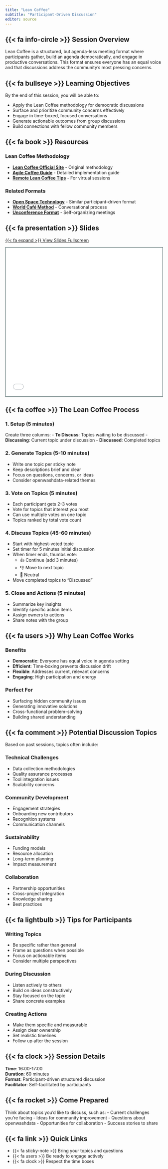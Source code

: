 ```yaml
---
title: "Lean Coffee"
subtitle: "Participant-Driven Discussion"
editor: source
---
```


## {{< fa info-circle >}} Session Overview

Lean Coffee is a structured, but agenda-less meeting format where participants gather, build an agenda democratically, and engage in productive conversations. This format ensures everyone has an equal voice and that discussions address the community's most pressing concerns.

## {{< fa bullseye >}} Learning Objectives

By the end of this session, you will be able to:

- Apply the Lean Coffee methodology for democratic discussions
- Surface and prioritize community concerns effectively
- Engage in time-boxed, focused conversations
- Generate actionable outcomes from group discussions
- Build connections with fellow community members

## {{< fa book >}} Resources

### Lean Coffee Methodology
- **[Lean Coffee Official Site](http://leancoffee.org/)** - Original methodology
- **[Agile Coffee Guide](https://agilecoffee.com/leancoffee/)** - Detailed implementation guide
- **[Remote Lean Coffee Tips](https://www.agilealliance.org/resources/experience-reports/lean-coffee/)** - For virtual sessions

### Related Formats
- **[Open Space Technology](https://openspaceworld.org/)** - Similar participant-driven format
- **[World Café Method](http://www.theworldcafe.com/)** - Conversational process
- **[Unconference Format](https://en.wikipedia.org/wiki/Unconference)** - Self-organizing meetings

## {{< fa presentation >}} Slides

<div class="slide-buttons">
  <a href="slides.qmd" class="btn btn-primary btn-sm" target="_blank">
    {{< fa expand >}} View Slides Fullscreen
  </a>
</div>

<div class="slide-embed">
  <iframe src="slides.qmd" width="100%" height="475" style="border:1px solid #123233;"></iframe>
</div>

## {{< fa coffee >}} The Lean Coffee Process

### 1. Setup (5 minutes)
Create three columns:
- **To Discuss**: Topics waiting to be discussed
- **Discussing**: Current topic under discussion
- **Discussed**: Completed topics

### 2. Generate Topics (5-10 minutes)
- Write one topic per sticky note
- Keep descriptions brief and clear
- Focus on questions, concerns, or ideas
- Consider openwashdata-related themes

### 3. Vote on Topics (5 minutes)
- Each participant gets 2-3 votes
- Vote for topics that interest you most
- Can use multiple votes on one topic
- Topics ranked by total vote count

### 4. Discuss Topics (45-60 minutes)
- Start with highest-voted topic
- Set timer for 5 minutes initial discussion
- When timer ends, thumbs vote:
  - 👍 Continue (add 3 minutes)
  - 👎 Move to next topic
  - 👊 Neutral
- Move completed topics to "Discussed"

### 5. Close and Actions (5 minutes)
- Summarize key insights
- Identify specific action items
- Assign owners to actions
- Share notes with the group

## {{< fa users >}} Why Lean Coffee Works

### Benefits
- **Democratic**: Everyone has equal voice in agenda setting
- **Efficient**: Time-boxing prevents discussion drift
- **Flexible**: Addresses current, relevant concerns
- **Engaging**: High participation and energy

### Perfect For
- Surfacing hidden community issues
- Generating innovative solutions
- Cross-functional problem-solving
- Building shared understanding

## {{< fa comment >}} Potential Discussion Topics

Based on past sessions, topics often include:

### Technical Challenges
- Data collection methodologies
- Quality assurance processes
- Tool integration issues
- Scalability concerns

### Community Development
- Engagement strategies
- Onboarding new contributors
- Recognition systems
- Communication channels

### Sustainability
- Funding models
- Resource allocation
- Long-term planning
- Impact measurement

### Collaboration
- Partnership opportunities
- Cross-project integration
- Knowledge sharing
- Best practices

## {{< fa lightbulb >}} Tips for Participants

### Writing Topics
- Be specific rather than general
- Frame as questions when possible
- Focus on actionable items
- Consider multiple perspectives

### During Discussion
- Listen actively to others
- Build on ideas constructively
- Stay focused on the topic
- Share concrete examples

### Creating Actions
- Make them specific and measurable
- Assign clear ownership
- Set realistic timelines
- Follow up after the session

## {{< fa clock >}} Session Details

**Time**: 16:00-17:00  
**Duration**: 60 minutes  
**Format**: Participant-driven structured discussion  
**Facilitator**: Self-facilitated by participants

## {{< fa rocket >}} Come Prepared

Think about topics you'd like to discuss, such as:
- Current challenges you're facing
- Ideas for community improvement
- Questions about openwashdata
- Opportunities for collaboration
- Success stories to share

## {{< fa link >}} Quick Links

- {{< fa sticky-note >}} Bring your topics and questions
- {{< fa users >}} Be ready to engage actively
- {{< fa clock >}} Respect the time boxes